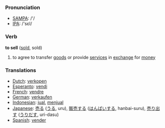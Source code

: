=== Pronunciation ===
*[[w:SAMPA|SAMPA]]: /'/
*[[w:IPA|IPA]]: /'sεl/

=== Verb ===

'''to sell''' ([[sold]], sold)

# to agree to transfer [[good]]s or provide [[service]]s in [[exchange]] for [[money]]

=== Translations ===
*[[Dutch]]: [[verkopen]]
*[[Esperanto]]: [[vendi]]
*[[French]]: [[vendre]]
*[[German]]: [[verkaufen]]
*[[Indonesian]]: [[jual]], [[jual|menjual]]
*[[Japanese]]: [[売る]] ([[うる]], uru), [[販売]]する ([[はんばい]]する, hanbai-suru), [[売り出す]] ([[うりだす]], uri-dasu)
*[[Spanish]]: [[vender]]
